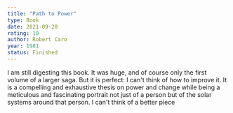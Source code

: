 ```yaml
---
title: "Path to Power"
type: Book
date: 2021-09-20
rating: 10
author: Robert Caro
year: 1981
status: Finished
---
```


I am still digesting this book. It was huge, and of course only the first volume of a larger saga. But it is perfect: I can't think of how to improve it. It is a compelling and exhaustive thesis on power and change while being a meticulous and fascinating portrait not just of a person but of the solar systems around that person.  I can't think of a better piece
